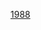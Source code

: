 <noinclude>
{{start U.S. Supreme Court composition| CJ=[[威廉·伦奎斯特|伦奎斯特]]}}
{{U.S. Supreme Court composition court lifespan| cj=[[威廉·伦奎斯特]]| years=1986－2005}}
</noinclude>{{U.S. Supreme Court composition row| years=1988－1990| 大法官=[[威廉·J·布倫南|布倫南]] &#124; [[拜倫·懷特|懷特]] &#124; [[瑟古德·马歇尔|马歇尔]] &#124; [[哈利·布萊克蒙|布萊克蒙]] &#124; [[約翰·保羅·史蒂文斯|史蒂文斯]] &#124; [[桑德拉·戴·奧康納|奧康納]] &#124; [[安東寧·斯卡利亞|斯卡利亞]] &#124; [[安東尼·肯尼迪|肯尼迪]]| }}<noinclude>
{{end U.S. Supreme Court composition}}
{{U.S. Supreme Court composition template navbox}}
[[Category:美国最高法院模板|1988]]
</noinclude>